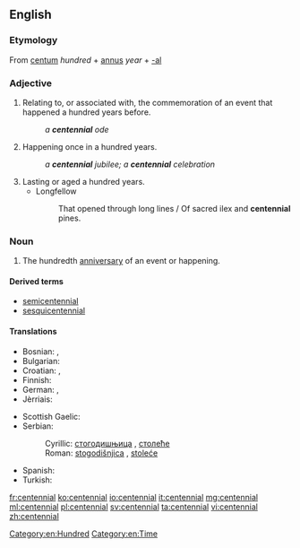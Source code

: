 ==English==

===Etymology===
From {{etyl|la|en}} [[centum]] ''hundred'' + [[annus]] ''year'' + [[-al]]

===Adjective===
{{en-adj|-}}

# Relating to, or associated with, the commemoration of an event that happened a hundred years before.
#: ''a '''centennial''' ode''
# Happening once in a hundred years.
#: ''a '''centennial''' jubilee; a '''centennial''' celebration''
# Lasting or aged a hundred years.
#* Longfellow
#*: That opened through long lines / Of sacred ilex and '''centennial''' pines.

===Noun===
{{wikipedia}}
{{en-noun}}

# The hundredth [[anniversary]] of an event or happening.

====Derived terms====
* [[semicentennial]]
* [[sesquicentennial]]

====Translations====
{{trans-top|100th anniversary}}
* Bosnian: {{t|sh|stogodišnjica|f}}, {{t|sh|stoljeće|n}}
* Bulgarian: {{t|bg|стогодишнина|f}}
* Croatian: {{t|sh|stogodišnjica|f}}, {{t|sh|stoljeće|n}}
* Finnish: {{t|fi|satavuotisjuhla}}
* German: {{t|de|Hundertjahrfeier|f}}, {{t|de|hundertster Jahrestag|m}}
* Jèrriais: {{t|roa-jer|chent'naithe|m}}
{{trans-mid}}
* Scottish Gaelic: {{t|gd|cuimhneachan nan ceud bliadhna|m}}
* Serbian:
*: Cyrillic: [[стогодишњица]] {{g|f}}, [[столеће]] {{g|n}}
*: Roman: [[stogodišnjica]] {{g|f}}, [[stoleće]] {{g|n}}
* Spanish: {{t+|es|centenario|m}}
* Turkish: {{t|tr|yüzüncü yıldönümü}}
{{trans-bottom}}

[[Category:en:Hundred]]
[[Category:en:Time]]

[[fr:centennial]]
[[ko:centennial]]
[[io:centennial]]
[[it:centennial]]
[[mg:centennial]]
[[ml:centennial]]
[[pl:centennial]]
[[sv:centennial]]
[[ta:centennial]]
[[vi:centennial]]
[[zh:centennial]]